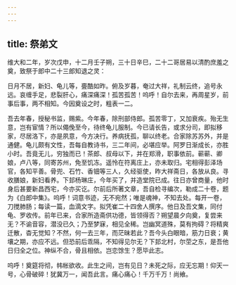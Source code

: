 ```yaml
---
---
---
```

title: 祭弟文
---



维大和二年，岁次戊申，十二月壬子朔，三十日辛巳，二十二哥居易以清酌庶羞之奠，致祭于郎中二十三郎知退之灵：

日月不居，新妇、龟儿等，亹酷如昨。俯及岁暮，奄过大祥，礼制云终，追号永远。哀缠手足，悲裂肝心，痛深痛深！孤苦孤苦！呜呼！自尔去来，再周星岁，前事后事，两不相知。今因奠设之时，粗表一二。

吾去年春，授秘书监，赐紫。今年春，除刑部侍郎。孤苦零丁，又加衰疾。殆无生意，岂有宦情？所以僶俛至今，待终龟儿服制。今已请长告，或求分司，即拟移家，尽居洛下，亦是夙意，今方决行。养病抚孤，聊以终老。合家除苏苏外，并是通健。龟儿颇有文性，吾每自教诗书，三二年间，必堪应举。阿罗日渐成长，亦胜小时。吾竟无儿，穷独而已！茶郎、叔母以下，并在郑滑，职事依前。蕲蕲、卿娘，卢八等，同寄苏州，免至饥冻。遥怜在符离庄上，亦未取归。宅相得彭泽场官，各知平善。骨兜、石竹、香钿等三人，久经驱使，昨大祥斋日，各放从良。寻收膳娘，新妇看养。下邽杨琳庄，今年买了，并造堂院已成。往日亦曾商量，他时身后甚要新昌西宅，今亦买讫。尔前后所著文章，吾自检寻编次，勒成二十卷，题为《白郎中集》。呜呼！词意书迹，无不宛然；唯是魂神，不知去处。每开一卷，刀搅肺肠；每读一篇，血滴文字。拟凭崔二十四舍人撰序。他日及吾文集，同付龟、罗收传。前年已来，合家所造斋供功德，皆领得否？朔望晨夕向奠，复尝来无？不谕音容，潜没已久；乃至梦寐，相见全稀。岂幽冥道殊，莫有拘碍？将精爽迁散，杳无觉知？不然，何一去三年，而茫昧若此？吾今头白眼暗，筋力日衰；黄壤之期，亦应不远。但恐前后乖隔，不知得见尔无？下邽北村，尔茔之东，是吾他日归全之位。神纵不合，骨且相依。岂恋馀生？愿毕此志。

呜呼！奠筵将彻，帏帐欲收。此生之间，岂有见日？未死之际，应无忘期！仰天一号，心骨破碎！犹冀万一，闻吾此言。痛心痛心！千万千万！尚飨。